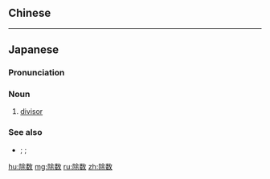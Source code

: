 {{also|除數}}
==Chinese==
{{zh-see|除數}}

----

==Japanese==
{{ja-kanjitab|じょ|すう|yomi=o|sort=しょすう'}}

===Pronunciation===
{{ja-pron|じょすう|acc=2|y=o}}

===Noun===
{{ja-noun|じょすう|hhira=ぢよすう}}

# {{lb|ja|arithmetic|sort=しょすう'}} [[divisor]]

===See also===
* {{ja-l|被除数|ひじょすう|hijosū}}; {{ja-l|商|しょう|shō}}; {{ja-l|剰余|じょうよ|jōyo}}

[[hu:除数]]
[[mg:除数]]
[[ru:除数]]
[[zh:除数]]
